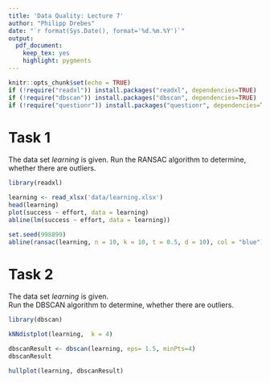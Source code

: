 ```yaml
---
title: 'Data Quality: Lecture 7'
author: "Philipp Drebes"
date: "`r format(Sys.Date(), format='%d.%m.%Y')`"
output:
  pdf_document: 
    keep_tex: yes
    highlight: pygments
---
```


```r
knitr::opts_chunk$set(echo = TRUE)
if (!require("readxl")) install.packages("readxl", dependencies=TRUE)
if (!require("dbscan")) install.packages("dbscan", dependencies=TRUE)
if (!require("questionr")) install.packages("questionr", dependencies=TRUE)
```

# Task 1

The data set *learning* is given. Run the RANSAC algorithm to determine, whether there are outliers.

```r
library(readxl)

learning <- read_xlsx('data/learning.xlsx')
head(learning)
plot(success ~ effort, data = learning)
abline(lm(success ~ effort, data = learning))

set.seed(998899)
abline(ransac(learning, n = 10, k = 10, t = 0.5, d = 10), col = "blue")
```

# Task 2

The data set *learning* is given.\
Run the DBSCAN algorithm to determine, whether there are outliers.

```r
library(dbscan)

kNNdistplot(learning,  k = 4)

dbscanResult <- dbscan(learning, eps= 1.5, minPts=4)
dbscanResult

hullplot(learning, dbscanResult)
```
